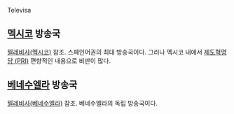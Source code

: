 Televisa

== [[멕시코]] 방송국 ==
[[텔레비사(멕시코)]] 참조. 스페인어권의 최대 방송국이다. 그러나 멕시코 내에서 [[PRI|제도혁명당 (PRI)]] 편향적인 내용으로 비판이 많다.

== [[베네수엘라]] 방송국 ==
[[텔레비사(베네수엘라)]] 참조. 베네수엘라의 독립 방송국이다.
